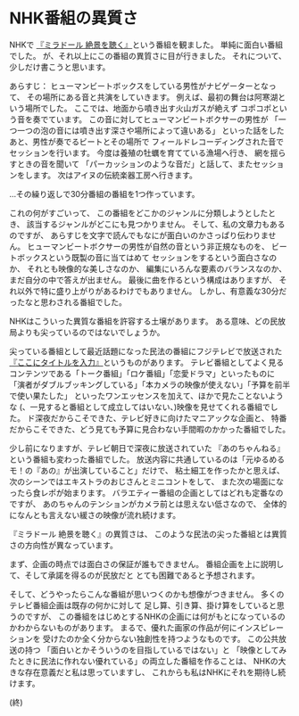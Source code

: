 # NHK番組の異質さ

NHKで [『ミラドール 絶景を聴く』](https://www.nhk.or.jp/hokkaido/articles/slug-na4fa779a0bff)という番組を観ました。
単純に面白い番組でした。
が、それ以上にこの番組の異質さに目が行きました。
それについて、少しだけ書こうと思います。

あらすじ：
ヒューマンビートボックスをしている男性がナビゲーターとなって、
その場所にある音と共演をしていきます。
例えば、最初の舞台は阿寒湖という場所でした。
ここでは、地面から噴き出す火山ガスが絶えず
コポコポという音を奏でています。
この音に対してヒューマンビートボクサーの男性が
「一つ一つの泡の音には噴き出す深さや場所によって違いある」
といった話をしたあと、男性が奏でるビートとその場所で
フィールドレコーディングされた音でセッションを行います。
今度は養殖の牡蠣を育てている漁場へ行き、
網を揺らすときの音を聞いて
「パーカッションのような音だ」と話して、またセッションをします。
次はアイヌの伝統楽器工房へ行きます。

…その繰り返しで30分番組の番組を1つ作っています。

これの何がすごいって、
この番組をどこかのジャンルに分類しようとしたとき、
該当するジャンルがどこにも見つかりません。
そして、私の文章力もあるのですが、
あらすじを文字で読んでもなにが面白いのかさっぱり伝わりません。
ヒューマンビートボクサーの男性が自然の音という非正規なものを、
ビートボックスという既製の音に当てはめて
セッションをするという面白さなのか、
それとも映像的な美しさなのか、
編集にいろんな要素のバランスなのか、
まだ自分の中で答えが出ません。
最後に曲を作るという構成はありますが、
それ以外で特に盛り上がりがあるわけでもありません。
しかし、有意義な30分だったなと思わされる番組でした。

NHKはこういった異質な番組を許容する土壌があります。
ある意味、どの民放局よりも尖っているのではないでしょうか。

尖っている番組として最近話題になった民法の番組にフジテレビで放送された
[『ここにタイトルを入力』](https://www.fujitv.co.jp/b_hp/kokonititle/index.html)というものがあります。
テレビ番組としてよく見るコンテンツである「トーク番組」「ロケ番組」「恋愛ドラマ」といったものに
「演者がダブルブッキングしている」「本カメラの映像が使えない」「予算を前半で使い果たした」
といったワンエッセンスを加えて、ほかで見たことないような
(、一見すると番組として成立してはいない、)映像を見せてくれる番組でした。
ド深夜だからこそできた、テレビ好きに向けたマニアックな企画と、
特番だからこそできた、どう見ても予算に見合わない手間暇のかかった番組でした。

少し前になりますが、テレビ朝日で深夜に放送されていた
『あのちゃんねる』という番組も変わった番組でした。
放送内容に共通しているのは「元ゆるめるモ！の『あの』が出演していること」だけで、
粘土細工を作ったかと思えば、次のシーンではエキストラのおじさんとミニコントをして、
また次の場面になったら食レポが始まります。
バラエティー番組の企画としてはどれも定番なのですが、
あのちゃんのテンションがカメラ前とは思えない低さなので、
全体的になんとも言えない緩さの映像が流れ続けます。

『ミラドール 絶景を聴く』の異質さは、
このような民法の尖った番組とは異質さの方向性が異なっています。

まず、企画の時点では面白さの保証が誰もできません。
番組企画を上に説明して、そして承諾を得るのが民放だと
とても困難であると予想されます。

そして、どうやったらこんな番組が思いつくのかも想像がつきません。
多くのテレビ番組企画は既存の何かに対して
足し算、引き算、掛け算をしていると思うのですが、
この番組をはじめとするNHKの企画には何がもとになっているのかわからないものがあります。
まるで、優れた画家の作品が何にインスピレーションを
受けたのか全く分からない独創性を持つようなものです。
この公共放送の持つ
「面白いとかそういうのを目指しているではない」と
「映像としてみたときに民法に作れない優れている」の両立した番組を作ることは、
NHKの大きな存在意義だと私は思っていますし、
これからも私はNHKにそれを期待し続けます。

(終)